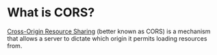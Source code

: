 # What is CORS?

[Cross-Origin Resource Sharing](https://developer.mozilla.org/en-US/docs/Web/HTTP/CORS) (better known as CORS) is a mechanism that allows a server to dictate which origin it permits loading resources from.



